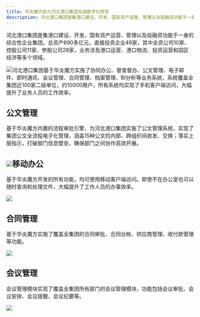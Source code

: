 ```yaml
---
title: 华炎魔方助力河北港口集团加速数字化转型
description: 河北港口集团是集港口建设、开发，国有资产运营、管理以及投融资功能于一身的综合性企业集团。河北港口集团基于华炎魔方实施了协同办公、督查督办、公文管理、会议管理、合同管理等业务模块，系统覆盖全集团近100家二级单位，超过1万用户。
---
```


河北港口集团是集港口建设、开发，国有资产运营、管理以及投融资功能于一身的综合性企业集团。总资产690多亿元，直接投资企业49家，其中全资公司10家、控股公司11家、参股公司28家，业务涉及港口运营、港口物流、投资运营和园区经济等多个领域。

 ![](https://console.steedos.cn/api/files/images/BJmkfRYpwSqE4NT4Z)河北港口集团基于华炎魔方实施了协同办公、督查督办、公文管理、电子邮件、即时通讯、会议管理、合同管理、档案管理、BI分析等业务系统，系统覆盖全集团近100家二级单位，约10000用户，所有系统均实现了手机客户端访问，大幅提升了业务人员的工作效率。

## 公文管理

基于华炎魔方内置的流程审批引擎，为河北港口集团实施了公文管理系统，实现了集团公文全流程电子化管理，涵盖15种公文的内部、跨组织间收发、交换；落实上层指示，打破部门信息壁垒，确保部门之间协作高效开展。

##  ![](https://console.steedos.cn/api/files/images/xpiEKuDsu5kdB5Neo)移动办公

基于华炎魔方开发的所有功能，均可使用移动客户端访问。即使不在办公室也可以随时查询和处理文件，大幅提升了工作人员的办事效率。

 ![](https://console.steedos.cn/api/files/images/TomYfpBQx2dRdbZHZ)

## 合同管理

基于华炎魔方实施了覆盖全集团的合同审批、合同台帐、供应商管理、收付款管理等功能。

 ![](https://console.steedos.cn/api/files/images/2Pbzj6zycTJ9u4hWW)

## 会议管理

会议管理模块实现了覆盖全集团所有部门的会议管理模块，功能包括会议审批、会议安排、会议提醒、会议纪要等。

 ![](https://console.steedos.cn/api/files/images/TwhbsNhAmF8S5aXzM)